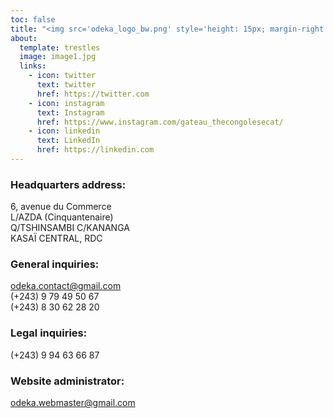 ```yaml
---
toc: false
title: "<img src='odeka_logo_bw.png' style='height: 15px; margin-right: 24px;'>Contacts<img src='odeka_logo_bw.png' style='height: 15px; margin-left: 24px;'>"
about:
  template: trestles
  image: image1.jpg
  links:
    - icon: twitter
      text: twitter
      href: https://twitter.com
    - icon: instagram
      text: Instagram
      href: https://www.instagram.com/gateau_thecongolesecat/
    - icon: linkedin
      text: LinkedIn
      href: https://linkedin.com
---
```


### Headquarters address:
6, avenue du Commerce<br>
L/AZDA (Cinquantenaire)<br>
Q/TSHINSAMBI C/KANANGA<br>
KASAÏ CENTRAL, RDC

### General inquiries:
[odeka.contact@gmail.com](mailto:odeka.contact@gmail.com)<br>
(+243) 9 79 49 50 67<br>
(+243) 8 30 62 28 20

### Legal inquiries:
(+243) 9 94 63 66 87

### Website administrator:
[odeka.webmaster@gmail.com](mailto:odeka.webmaster@gmail.com)<br>